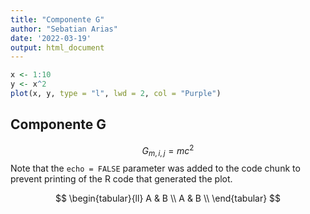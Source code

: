 ```yaml
---
title: "Componente G"
author: "Sebatian Arias"
date: '2022-03-19'
output: html_document
---
```


```r
x <- 1:10
y <- x^2
plot(x, y, type = "l", lwd = 2, col = "Purple")
```

## Componente G

$$G_{m, i, j} = mc^2$$ Note that the `echo = FALSE` parameter was added to the code chunk to prevent printing of the R code that generated the plot.

$$
\begin{tabular}{ll}
A & B \\
A & B \\
\end{tabular}
$$





